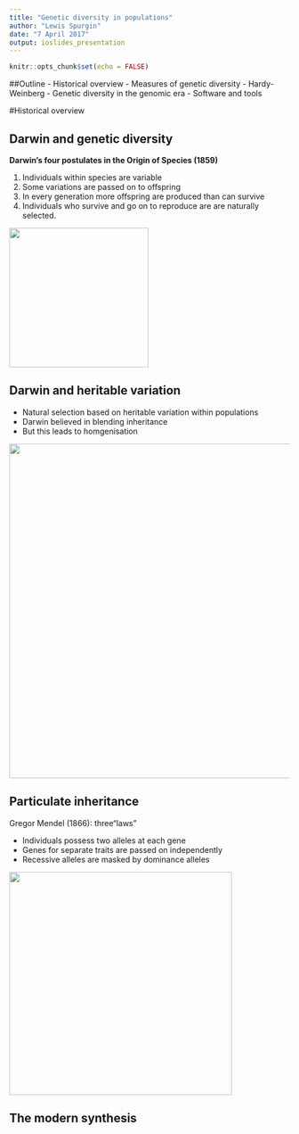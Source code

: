 ```yaml
---
title: "Genetic diversity in populations"
author: "Lewis Spurgin"
date: "7 April 2017"
output: ioslides_presentation
---
```


```r
knitr::opts_chunk$set(echo = FALSE)
```

##Outline
- Historical overview
- Measures of genetic diversity
- Hardy-Weinberg
- Genetic diversity in the genomic era
- Software and tools








#Historical overview







## Darwin and genetic diversity

**Darwin’s four postulates in the Origin of Species (1859)**

<div class = "columns-2">

1. Individuals within species are variable
2. Some variations are passed on to offspring
3. In every generation more offspring are produced than can survive
4. Individuals who survive and go on to reproduce are are naturally selected.


<img src="Images/Darwin.png" width=250>
</div>







## Darwin and heritable variation

- Natural selection based on heritable variation within populations
- Darwin believed in blending inheritance
- But this leads to homgenisation

<div align = "center">
<img src="Images/Blending.png" width=600>
</div>




## Particulate inheritance

Gregor Mendel (1866): three“laws”

- Individuals possess two alleles at each gene
- Genes for separate traits are passed on independently
- Recessive alleles are masked by dominance alleles

<div align = "center">
<img src="Images/Particulate.png" width=400>
</div>







## The modern synthesis



